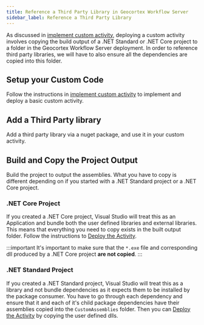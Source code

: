 ```yaml
---
title: Reference a Third Party Library in Geocortex Workflow Server
sidebar_label: Reference a Third Party Library
---
```


As discussed in [implement custom activity](implement-custom-activity-server.mdx), deploying a custom activity involves copying the build output of a .NET Standard or .NET Core project to a folder in the Geocortex Workflow Server deployment. In order to reference third party libraries, we will have to also ensure all the dependencies are copied into this folder.

## Setup your Custom Code

Follow the instructions in [implement custom activity](implement-custom-activity-server.mdx) to implement and deploy a basic custom activity.

## Add a Third Party library

Add a third party library via a nuget package, and use it in your custom activity.

## Build and Copy the Project Output

Build the project to output the assemblies. What you have to copy is different depending on if you started with a .NET Standard project or a .NET Core project.

### .NET Core Project

If you created a .NET Core project, Visual Studio will treat this as an Application and bundle both the user defined libraries and external libraries. This means that everything you need to copy exists in the built output folder. Follow the instructions to [Deploy the Activity](implement-custom-activity-server#deploy-the-activity).

:::important
It's important to make sure that the `*.exe` file and corresponding dll produced by a .NET Core project **are not copied**.
:::

### .NET Standard Project

If you created a .NET Standard project, Visual Studio will treat this as a library and not bundle dependencies as it expects them to be installed by the package consumer. You have to go through each dependency and ensure that it and each of it's child package dependencies have their assemblies copied into the `CustomAssemblies` folder. Then you can [Deploy the Activity](implement-custom-activity-server#deploy-the-activity) by copying the user defined dlls.
